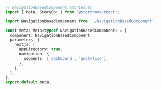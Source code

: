 ```ts
// NavigationBasedComponent.stories.ts
import { Meta, StoryObj } from '@storybook/react';

import NavigationBasedComponent from './NavigationBasedComponent';

const meta: Meta<typeof NavigationBasedComponent> = {
  component: NavigationBasedComponent,
  parameters: {
    nextjs: {
      appDirectory: true,
      navigation: {
        segments: ['dashboard', 'analytics'],
      },
    },
  },
};
export default meta;
```
